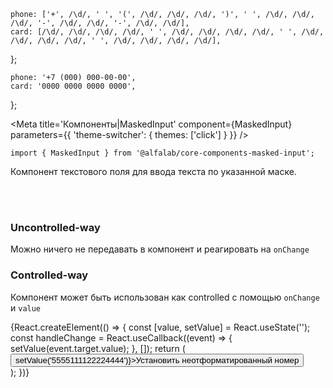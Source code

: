 

<!-- prettier-ignore -->
    phone: ['+', /\d/, ' ', '(', /\d/, /\d/, /\d/, ')', ' ', /\d/, /\d/, /\d/, '-', /\d/, /\d/, '-', /\d/, /\d/],
    card: [/\d/, /\d/, /\d/, /\d/, ' ', /\d/, /\d/, /\d/, /\d/, ' ', /\d/, /\d/, /\d/, /\d/, ' ', /\d/, /\d/, /\d/, /\d/],
};

    phone: '+7 (000) 000-00-00',
    card: '0000 0000 0000 0000',
};


<Meta
    title='Компоненты|MaskedInput'
    component={MaskedInput}
    parameters={{ 'theme-switcher': { themes: ['click'] } }}
/>


<!-- Docs -->

<ComponentHeader
    name='MaskedInput'
    version={version}
    package='@alfalab/core-components-masked-input'
    stage={2}
/>

```tsx
import { MaskedInput } from '@alfalab/core-components-masked-input';
```

Компонент текстового поля для ввода текста по указанной маске.

<div style={{ width: '240px' }}>
    <MaskedInput mask={masks.phone} placeholder={placeholders.phone} block={true} />
    <br/>
    <br/>
    <MaskedInput mask={masks.card} placeholder={placeholders.card} block={true} />
</div>


<Props of={MaskedInput} />


### Uncontrolled-way

Можно ничего не передавать в компонент и реагировать на `onChange`

<div style={{ width: '240px' }}>
    <MaskedInput
        defaultValue="5555111122224444"
        mask={masks.card}
        placeholder={placeholders.card}
        block={true}
    />
</div>

### Controlled-way

Компонент может быть использован как controlled с помощью `onChange` и `value`

<Preview>
    {React.createElement(() => {
        const [value, setValue] = React.useState('');
        const handleChange = React.useCallback((event) => {
            setValue(event.target.value);
        }, []);
        return (
            <div style={{ width: '240px' }}>
                <MaskedInput
                    value={value}
                    onChange={handleChange}
                    mask={masks.card}
                    placeholder={placeholders.card}
                    block={true}
                />
                <button type="button" onClick={() => setValue('5555111122224444')}>Установить неотформатированный номер</button>
            </div>
        );
    })}
</Preview>
